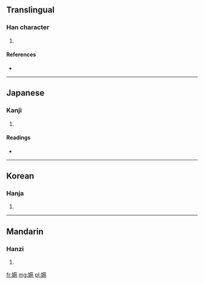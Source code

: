 ==Translingual==

===Han character===
{{Han char|rn=38|rad=女|as=14|sn=17|four=4443<sub>3</sub>|canj=女廿女心 (VTVP)|ids=⿰[[女]][[慈]]}}

# {{defn|Han|sort=女14}}

====References====
* {{Han ref|kx=0272.340|dkj=06816|dj=0541.010|hdz=21085.200|uh=5B28|ud=23336|bh=E959|bd=59737}}

----

==Japanese==

===Kanji===
{{ja-kanji|grade=|rs=女14}}

# {{defn|lang=ja|sort=女14}}

====Readings====
* {{ja-readings|on=[[し]] (shi), [[じ]] (ji)|kun=}}

----

==Korean==

===Hanja===
{{ko-hanja|hangeul=자|rv=ja|mr=cha}}

# {{defn|lang=ko|sort=女14}}

----

==Mandarin==

===Hanzi===
{{cmn-hanzi|pin=[[cí]] ([[ci2]])|wg=tz'u<sup>2</sup>}}

# {{defn|lang=cmn|sort=女14}}

[[fr:嬨]]
[[mg:嬨]]
[[pl:嬨]]